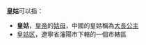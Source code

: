 '''皇姑'''可以指：
* '''皇姑'''，[[皇帝|皇帝]]的[[姑母|姑母]]，中國的皇姑稱為[[大長公主|大長公主]]
* [[皇姑区|皇姑区]]，遼寧省瀋陽市下轄的一個市轄區
{{disambig|Cat=二字中國相關消歧義}}